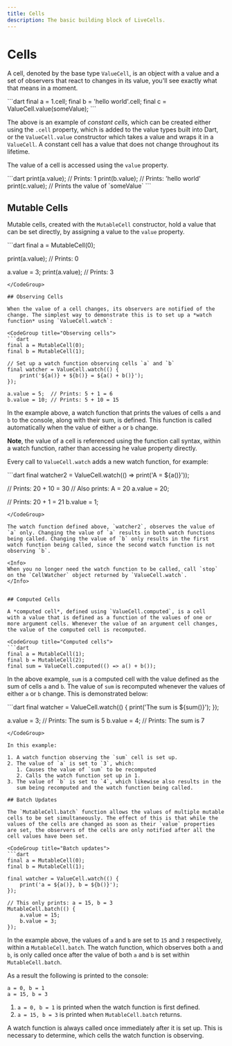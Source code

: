 ```yaml
---
title: Cells
description: The basic building block of LiveCells.
---
```


# Cells

A cell, denoted by the base type `ValueCell`, is an object with a
value and a set of observers that react to changes in its value,
you'll see exactly what that means in a moment.

<CodeGroup title="Creating cells">
```dart
final a = 1.cell;
final b = 'hello world'.cell;
final c = ValueCell.value(someValue);
```
</CodeGroup>

The above is an example of *constant cells*, which can be created
either using the `.cell` property, which is added to the value types
built into Dart, or the `ValueCell.value` constructor which takes a
value and wraps it in a `ValueCell`. A constant cell has a value that
does not change throughout its lifetime. 

The value of a cell is accessed using the `value` property.

<CodeGroup title="Accessing cell values">
```dart
print(a.value); // Prints: 1
print(b.value); // Prints: 'hello world'
print(c.value); // Prints the value of `someValue`
```
</CodeGroup>

## Mutable Cells

Mutable cells, created with the `MutableCell` constructor, hold a
value that can be set directly, by assigning a value to the `value`
property.

<CodeGroup title="Creating mutable cells">
```dart
final a = MutableCell(0);

print(a.value); // Prints: 0

a.value = 3;
print(a.value); // Prints: 3
```
</CodeGroup>

## Observing Cells

When the value of a cell changes, its observers are notified of the
change. The simplest way to demonstrate this is to set up a *watch
function* using `ValueCell.watch`:

<CodeGroup title="Observing cells">
```dart
final a = MutableCell(0);
final b = MutableCell(1);

// Set up a watch function observing cells `a` and `b`
final watcher = ValueCell.watch(() {
	print('${a()} + ${b()} = ${a() + b()}');
});

a.value = 5;  // Prints: 5 + 1 = 6
b.value = 10; // Prints: 5 + 10 = 15
```
</CodeGroup>


In the example above, a watch function that prints the values of cells
`a` and `b` to the console, along with their sum, is defined. This
function is called automatically when the value of either `a` or `b`
change. 

**Note**, the value of a cell is referenced using the function call
syntax, within a watch function, rather than accessing he value
property directly.

Every call to `ValueCell.watch` adds a new watch function, for
example:

<CodeGroup title="Multiple watch functions">
```dart
final watcher2 = ValueCell.watch(() => print('A = ${a()}'));

// Prints: 20 + 10 = 30
// Also prints: A = 20
a.value = 20;

// Prints: 20 + 1 = 21
b.value = 1;
```
</CodeGroup>

The watch function defined above, `watcher2`, observes the value of
`a` only. Changing the value of `a` results in both watch functions
being called. Changing the value of `b` only results in the first
watch function being called, since the second watch function is not
observing `b`.

<Info>
When you no longer need the watch function to be called, call `stop`
on the `CellWatcher` object returned by `ValueCell.watch`.
</Info>


## Computed Cells

A *computed cell*, defined using `ValueCell.computed`, is a cell
with a value that is defined as a function of the values of one or
more argument cells. Whenever the value of an argument cell changes,
the value of the computed cell is recomputed.

<CodeGroup title="Computed cells">
```dart
final a = MutableCell(1);
final b = MutableCell(2);
final sum = ValueCell.computed(() => a() + b());
```
</CodeGroup>

In the above example, `sum` is a computed cell with the value defined
as the sum of cells `a` and `b`. The value of `sum` is recomputed
whenever the values of either `a` or `b` change. This is demonstrated
below:

<CodeGroup title="Computed cells">
```dart
final watcher = ValueCell.watch(() {
	print('The sum is ${sum()}');
});

a.value = 3; // Prints: The sum is 5
b.value = 4; // Prints: The sum is 7
```
</CodeGroup>

In this example:

1. A watch function observing the `sum` cell is set up.
2. The value of `a` is set to `3`, which:
   1. Causes the value of `sum` to be recomputed
   2. Calls the watch function set up in 1.
3. The value of `b` is set to `4`, which likewise also results in the
   sum being recomputed and the watch function being called.

## Batch Updates

The `MutableCell.batch` function allows the values of multiple mutable
cells to be set simultaneously. The effect of this is that while the
values of the cells are changed as soon as their `value` properties
are set, the observers of the cells are only notified after all the
cell values have been set.

<CodeGroup title="Batch updates">
```dart
final a = MutableCell(0);
final b = MutableCell(1);

final watcher = ValueCell.watch(() {
	print('a = ${a()}, b = ${b()}');
});

// This only prints: a = 15, b = 3
MutableCell.batch(() {
	a.value = 15;
	b.value = 3;
});
```
</CodeGroup>

In the example above, the values of `a` and `b` are set to `15` and
`3` respectively, within a `MutableCell.batch`. The watch function,
which observes both `a` and `b`, is only called once after the value
of both `a` and `b` is set within `MutableCell.batch`.

As a result the following is printed to the console:

```
a = 0, b = 1
a = 15, b = 3
```

1. `a = 0, b = 1` is printed when the watch function is first defined.	
2. `a = 15, b = 3` is printed when `MutableCell.batch` returns.

<Info>
A watch function is always called once immediately after it is set
up. This is necessary to determine, which cells the watch function is
observing.
</Info>
